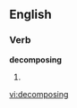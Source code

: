 
==English==

===Verb===
'''decomposing'''

# {{present participle of|[[decompose]]}}

[[vi:decomposing]]